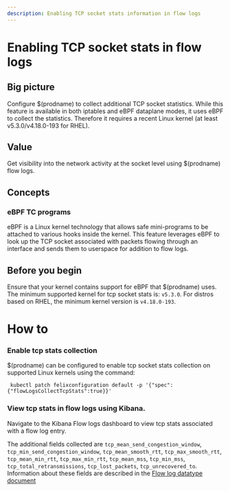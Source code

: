 ```yaml
---
description: Enabling TCP socket stats information in flow logs
---
```


# Enabling TCP socket stats in flow logs

## Big picture

Configure $(prodname) to collect additional TCP socket statistics. While this feature is available in both iptables and eBPF dataplane modes, it uses eBPF to collect the statistics. Therefore it requires a recent Linux kernel (at least v5.3.0/v4.18.0-193 for RHEL).

## Value

Get visibility into the network activity at the socket level using $(prodname) flow logs.

## Concepts

### eBPF TC programs

eBPF is a Linux kernel technology that allows safe mini-programs to be attached to various hooks inside the kernel. This feature leverages eBPF to look up the TCP socket associated with packets flowing through an interface and sends them to userspace for addition to flow logs.

## Before you begin

Ensure that your kernel contains support for eBPF that $(prodname) uses. The minimum supported
kernel for tcp socket stats is: `v5.3.0`. For distros based on RHEL, the minimum kernel version is `v4.18.0-193`.

# How to

### Enable tcp stats collection

$(prodname) can be configured to enable tcp socket stats collection on supported Linux kernels
using the command:

```
 kubectl patch felixconfiguration default -p '{"spec":{"flowLogsCollectTcpStats":true}}'
```

### View tcp stats in flow logs using Kibana.

Navigate to the Kibana Flow logs dashboard to view tcp stats associated with a flow log entry.

The additional fields collected are `tcp_mean_send_congestion_window`, `tcp_min_send_congestion_window`, `tcp_mean_smooth_rtt`, `tcp_max_smooth_rtt`,
`tcp_mean_min_rtt`, `tcp_max_min_rtt`, `tcp_mean_mss`, `tcp_min_mss`, `tcp_total_retransmissions`, `tcp_lost_packets`, `tcp_unrecovered_to`.
Information about these fields are described in the [Flow log datatype document](datatypes.mdx)
